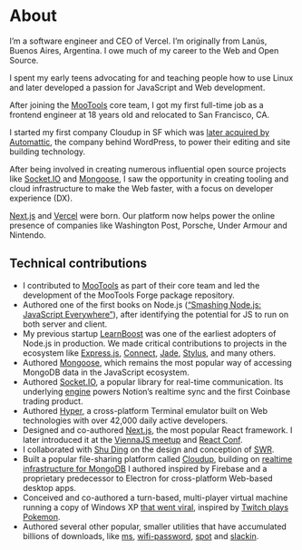 
# About

<Bio />

I&rsquo;m a software engineer and CEO of Vercel. I&rsquo;m originally
from Lanús, Buenos Aires, Argentina. I owe much of my career to the Web
and Open Source.

I spent my early teens advocating for and teaching people how to use
Linux and later developed a passion for JavaScript and Web development.

After joining the [MooTools](https://en.wikipedia.org/wiki/MooTools)
core team, I got my first full-time job as a frontend engineer at 18
years old and relocated to San Francisco, CA.

I started my first company Cloudup in SF which was [later acquired by Automattic](https://techcrunch.com/2013/09/25/automattic-acquires-file-sharing-service-cloudup-to-build-faster-media-library-and-enable-co-editing/),
the company behind WordPress, to power their editing and site building
technology.

After being involved in creating numerous influential open source
projects like [Socket.IO](https://socket.io) and [Mongoose](https://mongoosejs.com),
I saw the opportunity in creating tooling and cloud infrastructure to
make the Web faster, with a focus on developer experience (DX).

[Next.js](https://nextjs.org) and [Vercel](https://vercel.com) were born. Our platform now helps power the online presence of companies
like Washington Post, Porsche, Under Armour and Nintendo.

## Technical contributions

- I contributed to [MooTools](https://en.wikipedia.org/wiki/MooTools) as part of their core team and led the development of the MooTools Forge package repository.
- Authored one of the first books on Node.js ([&ldquo;Smashing Node.js: JavaScript Everywhere&rdquo;](https://www.amazon.com/Smashing-Node-js-JavaScript-Guillermo-Rauch/dp/1119962595)), after identifying the potential for JS to run on both server and client.
- My previous startup [LearnBoost](https://learnboost.com/) was one of the earliest adopters of Node.js in production. We made critical contributions to projects in the ecosystem like [Express.js](https://expressjs.com/), [Connect](https://github.com/senchalabs/connect), [Jade](https://github.com/dscape/jade), [Stylus](https://stylus-lang.com/), and many others.
- Authored [Mongoose](https://mongoosejs.com/), which remains the most popular way of accessing MongoDB data in the JavaScript ecosystem.
- Authored [Socket.IO](https://socket.io), a popular library for real-time communication. Its underlying [engine](https://github.com/socketio/engine.io) powers Notion&rsquo;s realtime sync and the first Coinbase trading product.
- Authored [Hyper](https://github.com/vercel/hyper), a cross-platform Terminal emulator built on Web technologies with over 42,000 daily active developers.
- Designed and co-authored [Next.js](https://nextjs.org/), the most popular React framework. I later introduced it at the [ViennaJS meetup](https://www.youtube.com/watch?v=MxFfUs6sYnw) and [React Conf](https://www.youtube.com/watch?v=evaMpdSiZKk).
- I collaborated with [Shu Ding](https://shud.in/) on the design and conception of [SWR](https://swr.vercel.app/).
- Built a popular file-sharing platform called [Cloudup](https://techcrunch.com/2013/06/21/cloudup-is-a-fast-dead-simple-way-to-share-and-view-files-on-any-platform-without-the-folders/), building on [realtime infrastructure for MongoDB](https://github.com/Automattic/mydb) I authored inspired by Firebase and a proprietary predecessor to Electron for cross-platform Web-based desktop apps.
- Conceived and co-authored a turn-based, multi-player virtual machine running a copy of Windows XP [that went viral](https://www.dailydot.com/debug/windows-xp-virtual-machine/), inspired by [Twitch plays Pokemon](https://en.wikipedia.org/wiki/Twitch_Plays_Pok%C3%A9mon).
- Authored several other popular, smaller utilities that have accumulated billions of downloads, like [ms](https://github.com/vercel/ms), [wifi-password](https://github.com/rauchg/wifi-password), [spot](https://github.com/rauchg/spot) and [slackin](https://github.com/rauchg/slackin).
